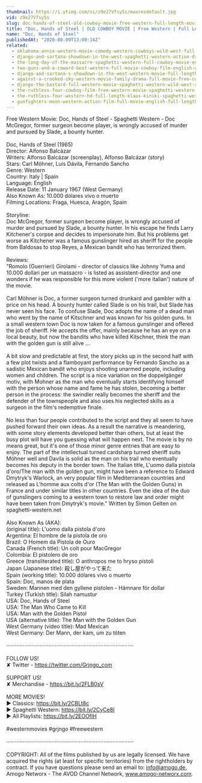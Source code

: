 ```yaml
---
thumbnail: https://i.ytimg.com/vi/z9e27Vfsy5s/maxresdefault.jpg
vid: z9e27Vfsy5s
slug: doc-hands-of-steel-old-cowboy-movie-free-western-full-length-movies-free-youtube-movie
title: "Doc, Hands of Steel | OLD COWBOY MOVIE | Free Western | Full Length Movies | Free YouTube Movie"
name: "Doc, Hands of Steel"
publishedAt: "2020-08-09T13:00:14Z"
related:
  - oklahoma-annie-western-movie-comedy-western-cowboys-wild-west-full-movie-english
  - django-and-sartana-showdown-in-the-west-spaghetti-western-action-drama-english
  - the-long-day-of-the-massacre-spaghetti-western-full-cowboy-movie-english-wild-west
  - two-guns-and-a-coward-best-western-full-movie-cowboy-film-english-wild-west
  - django-and-sartana-s-showdown-in-the-west-western-movie-full-length-movie-free-film
  - against-a-crooked-sky-western-movie-family-drama-full-movie-free-cowboy-film-free-movie
  - django-the-bastard-full-western-movie-spaghetti-western-wild-west-action
  - the-ruthless-four-cowboy-film-free-western-movie-spaghetti-western-english
  - the-ruthless-four-western-hd-full-length-klaus-kinski-spaghetti-western-full-movie
  - gunfighters-moon-western-action-film-full-movie-english-full-length-film-hd-1080p
---
```


Free Western Movie: Doc, Hands of Steel - Spaghetti Western - Doc McGregor, former surgeon become player, is wrongly accused of murder and pursued by Slade, a bounty hunter.<br />
<br />
Doc, Hands of Steel (1965)<br />
Director: Alfonso Balcázar<br />
Writers: Alfonso Balcázar (screenplay), Alfonso Balcázar (story) <br />
Stars: Carl Möhner, Luis Dávila, Fernando Sancho<br />
Genre: Western <br />
Country: Italy | Spain<br />
Language: English<br />
Release Date: 11 January 1967 (West Germany) <br />
Also Known As: 10.000 dólares vivo o muerto <br />
Filming Locations: Fraga, Huesca, Aragón, Spain <br />
<br />
Storyline:<br />
Doc McGregor, former surgeon become player, is wrongly accused of murder and pursued by Slade, a bounty hunter. In his escape he finds Larry Kitchener's corpse and decides to impersonate him. But his problems get worse as Kitchener was a famous gunslinger hired as sheriff for the people from Baldosas to stop Reyes, a Mexican bandit who has terrorized them.<br />
<br />
Reviews:<br />
"Romolo (Guerrieri) Girolami - director of classics like Johnny Yuma and 10.000 dollari per un massacro - is listed as assistent-director and one wonders if he was responsible for this more violent ('more italian') nature of the movie.<br />
<br />
Carl Möhner is Doc, a former surgeon turned drunkard and gambler with a price on his head. A bounty hunter called Slade is on his trail, but Slade has never seen his face. To confuse Slade, Doc adopts the name of a dead man who went by the name of Kitschner and was known for his golden guns. In a small western town Doc is now taken for a famous gunslinger and offered the job of sheriff. He accepts the offer, mainly because he has an eye on a local beauty, but now the bandits who have killed Kitschner, think the man with the golden gun is still alive ...<br />
<br />
A bit slow and predictable at first, the story picks up in the second half with a few plot twists and a flamboyant performance by Fernando Sancho as a sadistic Mexican bandit who enjoys shooting unarmed people, including women and children. The script is a nice variation on the doppelgänger motiv, with Mohner as the man who eventually starts identifying himself with the person whose name and fame he has stolen, becoming a better person in the process: the swindler really becomes the sheriff and the defender of the townspeople and also uses his neglected skills as a surgeon in the film's redemptive finale.<br />
<br />
No less than four people contributed to the script and they all seem to have pushed forward their own ideas. As a result the narrative is meandering, with some story elements developed better than others, but at least the busy plot will have you guessing what will happen next. The movie is by no means great, but it's one of those minor genre entries that are easy to enjoy. The part of the intellectual turned cardsharp turned sheriff suits Möhner well and Davila is solid as the man on his trail who eventually becomes his deputy in the border town. The Italian title, L'uomo dalla pistola d'oro/The man with the golden gun, might have been a reference to Edward Dmytryk's Warlock, an very popular film in Mediterranean countries and released as L'homme aux colts d'or (The Man with the Golden Guns) in France and under similar titles in other countries. Even the idea of the duo of gunslingers coming to a western town to restore law and order might have been taken from Dmytryk's movie." Written by Simon Gelten on spaghetti-western.net <br />
<br />
Also Known As (AKA):<br />
(original title): L'uomo dalla pistola d'oro<br />
Argentina: El hombre de la pistola de oro<br />
Brazil: O Homem da Pistola de Ouro<br />
Canada (French title): Un colt pour MacGregor<br />
Colombia: El pistolero de oro<br />
Greece (transliterated title): O anthropos me to hryso pistoli<br />
Japan (Japanese title): 殺し屋がやって来た<br />
Spain (working title): 10.000 dólares vivo o muerto<br />
Spain: Doc, manos de plata<br />
Sweden: Mannen med den gyllene pistolen - Hämnare för dollar<br />
Turkey (Turkish title): Silah namustur<br />
USA: Doc, Hands of Steel<br />
USA: The Man Who Came to Kill<br />
USA: Man with the Golden Pistol<br />
USA (alternative title): The Man with the Golden Gun<br />
West Germany (video title): Mad Mexican<br />
West Germany: Der Mann, der kam, um zu töten<br />
<br />
····················································································<br />
<br />
FOLLOW US!<br />
✘ Twitter - https://twitter.com/Grjngo_com<br />
<br />
SUPPORT US!<br />
✘ Merchandise - https://bit.ly/2FLB0sV<br />
<br />
MORE MOVIES! <br />
► Classics: https://bit.ly/2CBLt8c <br />
► Spaghetti Western: https://bit.ly/2CyCe8I <br />
► All Playlists: https://bit.ly/2EOOfIH <br />
<br />
#westernmovies #grjngo #freewestern<br />
<br />
····················································································<br />
<br />
COPYRIGHT: All of the films published by us are legally licensed. We have acquired the rights (at least for specific territories) from the rightholders by contract. If you have questions please send an email to: info@amogo.de, Amogo Networx - The AVOD Channel Network, www.amogo-networx.com.
